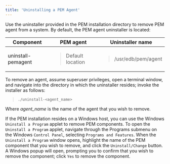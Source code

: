 ```yaml
---
title: 'Uninstalling a PEM Agent'
---
```


<div id="uninstalling_pem_agent" class="registered_link"></div>

Use the uninstaller provided in the PEM installation directory to remove PEM agent from a system. By default, the PEM agent uninstaller is located:

<div class="table-with-scroll">
  <table class="table">
    <thead>
      <tr class="header">
        <th>Component</th>
        <th>PEM agent</th>
        <th>Uninstaller name</th>
      </tr>
    </thead>
    <tbody>
      <tr class="odd">
        <td>uninstall-pemagent</td>
        <td>
          <blockquote>
            <p>Default location</p>
          </blockquote>
        </td>
        <td>
          <blockquote>
            <p>/usr/edb/pem/agent</p>
          </blockquote>
        </td>
      </tr>
    </tbody>
  </table>
</div>

To remove an agent, assume superuser privileges, open a terminal window, and navigate into the directory in which the uninstaller resides; invoke the installer as follows:

> `./uninstall-<agent_name>`

Where _agent_name_ is the name of the agent that you wish to remove.

If the PEM installation resides on a Windows host, you can use the Windows `Uninstall a Program` applet to remove PEM components. To open the `Uninstall a Program` applet, navigate through the Programs submenu on the Windows `Control Panel`, selecting `Programs and Features`. When the `Uninstall a Program` window opens, highlight the name of the PEM component that you wish to remove, and click the `Uninstall/Change` button. A Windows popup will open, prompting you to confirm that you wish to remove the component; click `Yes` to remove the component.
